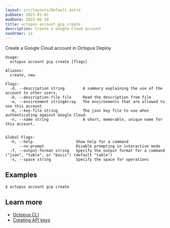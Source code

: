 ```yaml
---
layout: src/layouts/Default.astro
pubDate: 2023-01-01
modDate: 2023-06-19
title: octopus account gcp create
description: Create a Google Cloud account
navOrder: 11
---
```


Create a Google Cloud account in Octopus Deploy

```
Usage:
  octopus account gcp create [flags]

Aliases:
  create, new

Flags:
  -d, --description string        A summary explaining the use of the account to other users.
  -D, --description-file file     Read the description from file
  -e, --environment stringArray   The environments that are allowed to use this account
  -K, --key-file string           The json key file to use when authenticating against Google Cloud.
  -n, --name string               A short, memorable, unique name for this account.


Global Flags:
  -h, --help                   Show help for a command
      --no-prompt              Disable prompting in interactive mode
  -f, --output-format string   Specify the output format for a command ("json", "table", or "basic") (default "table")
  -s, --space string           Specify the space for operations

```

## Examples

<SamplesInstance />

```
$ octopus account gcp create

```

## Learn more

- [Octopus CLI](/docs/octopus-rest-api/cli)
- [Creating API keys](/docs/octopus-rest-api/how-to-create-an-api-key)